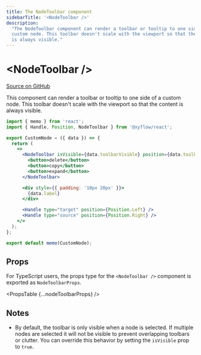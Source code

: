 ```yaml
---
title: The NodeToolbar component
sidebarTitle: '<NodeToolbar />'
description:
  "The NodeToolbar component can render a toolbar or tooltip to one side of a
  custom node. This toolbar doesn't scale with the viewport so that the content
  is always visible."
---
```



# &lt;NodeToolbar />

[Source on GitHub](https://github.com/xyflow/xyflow/blob/main/packages/react/src/additional-components/NodeToolbar/NodeToolbar.tsx)

This component can render a toolbar or tooltip to one side of a custom node. This
toolbar doesn't scale with the viewport so that the content is always visible.

```jsx
import { memo } from 'react';
import { Handle, Position, NodeToolbar } from '@xyflow/react';

export CustomNode = ({ data }) => {
  return (
    <>
      <NodeToolbar isVisible={data.toolbarVisible} position={data.toolbarPosition}>
        <button>delete</button>
        <button>copy</button>
        <button>expand</button>
      </NodeToolbar>

      <div style={{ padding: '10px 20px' }}>
        {data.label}
      </div>

      <Handle type="target" position={Position.Left} />
      <Handle type="source" position={Position.Right} />
    </>
  );
};

export default memo(CustomNode);
```

## Props

For TypeScript users, the props type for the `<NodeToolbar />` component is exported
as `NodeToolbarProps`.

<PropsTable {...nodeToolbarProps} />

## Notes

- By default, the toolbar is only visible when a node is selected. If multiple
  nodes are selected it will not be visible to prevent overlapping toolbars or
  clutter. You can override this behavior by setting the `isVisible` prop to
  `true`.
